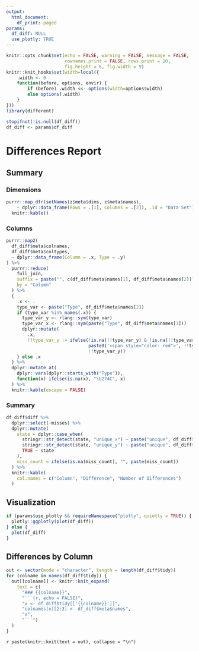 ```yaml
---
output: 
  html_document:
    df_print: paged
params:
  df_diff: NULL
  use_plotly: TRUE
---
```


```r
knitr::opts_chunk$set(echo = FALSE, warning = FALSE, message = FALSE,
                      rownames.print = FALSE, rows.print = 10,
                      fig.height = 6, fig.width = 9)
knitr::knit_hooks$set(width=local({
    .width <- 0
    function(before, options, envir) {
        if (before) .width <<- options(width=options$width)
        else options(.width)
    }
}))
library(different)
```

```r
stopifnot(!is.null(df_diff))
df_diff <- params$df_diff
```

# Differences Report {.tabset}

## Summary


<!-- <details> -->
<!-- <summary>Dimensions</summary> -->
### Dimensions

```r
purrr::map_dfr(setNames(z$meta$dims, z$meta$names),
    ~ dplyr::data_frame(Rows = .[1], Columns = .[2]), .id = "Data Set") %>% 
  knitr::kable()
```

<!-- </details> -->


<!-- <details> -->
<!-- <summary>Columns</summary> -->
### Columns

```r
purrr::map2(
  df_diff$meta$colnames, 
  df_diff$meta$coltypes, 
  ~ dplyr::data_frame(Column = .x, Type = .y)
) %>% 
  purrr::reduce(
    full_join, 
    suffix = paste("", c(df_diff$meta$names[1], df_diff$meta$names[2])),
    by = "Column"
  ) %>% 
  {
    .x <- .
    type_var <- paste("Type", df_diff$meta$names[2])
    if (type_var %in% names(.x)) {
      type_var_y <- rlang::sym(type_var)
      type_var_x <- rlang::sym(paste("Type", df_diff$meta$names[1]))
      dplyr::mutate(
        .x, 
        !!type_var_y := ifelse(!is.na(!!type_var_y) & !is.na(!!type_var_x) & !!type_var_y != !!type_var_x, 
                               paste0('<span style="color: red">', !!type_var_y, "</span>"), 
                               !!type_var_y))
    } else .x
  } %>% 
  dplyr::mutate_at(
    dplyr::vars(dplyr::starts_with("Type")),
    function(x) ifelse(is.na(x), "\U274C", x)
  ) %>% 
  knitr::kable(escape = FALSE)
```

<!-- </details> -->

<!-- <details><summary>Differences Summary</summary> -->
### Summary

```r
df_diff$diff %>% 
  dplyr::select(-misses) %>% 
  dplyr::mutate(
    state = dplyr::case_when(
      stringr::str_detect(state, "unique_x") ~ paste("unique", df_diff$meta$names[1]),
      stringr::str_detect(state, "unique_y") ~ paste("unique", df_diff$meta$names[2]),
      TRUE ~ state
    ),
    miss_count = ifelse(is.na(miss_count), "", paste(miss_count))
  ) %>% 
  knitr::kable(
    col.names = c("Column", "Difference", "Number of Differences")
  )
```

<!-- </details> -->

## Visualization

```r
if (params$use_plotly && requireNamespace("plotly", quietly = TRUE)) {
  plotly::ggplotly(plot(df_diff))
} else {
  plot(df_diff)
}
```

## Differences by Column {.tabset .tabset-fade .tabset-pills}

```r
out <- vector(mode = "character", length = length(df_diff$tidy))
for (colname in names(df_diff$tidy)) {
  out[[colname]] <- knitr::knit_expand(
    text = c(
      "### {{colname}}",
      "```{r, echo = FALSE}",
      "x <- df_diff$tidy[['{{colname}}']]",
      "colnames(x)[2:3] <- df_diff$meta$names",
      "x",
      "```")
  )
}
```

`r paste(knitr::knit(text = out), collapse = "\n")`
